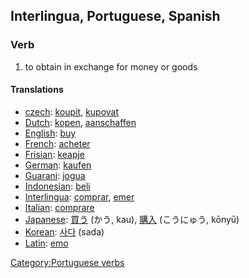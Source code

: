 ==Interlingua, Portuguese, Spanish==
===Verb===
# to obtain in exchange for money or goods

====Translations====
*[[czech]]: [[koupit]], [[kupovat]]
*[[Dutch]]: [[kopen]], [[aanschaffen]]
*[[English]]: [[buy]]
*[[French]]: [[acheter]]
*[[Frisian]]: [[keapje]]
*[[German]]: [[kaufen]]
*[[Guarani]]: [[jogua]]
*[[Indonesian]]: [[beli]]
*[[Interlingua]]: [[comprar]], [[emer]]
*[[Italian]]: [[comprare]]
*[[Japanese]]: [[買う]] (かう, kau), [[購入]] (こうにゅう, kōnyū)
*[[Korean]]: [[사다]] (sada)
*[[Latin]]: [[emo]]

[[Category:Portuguese verbs]]